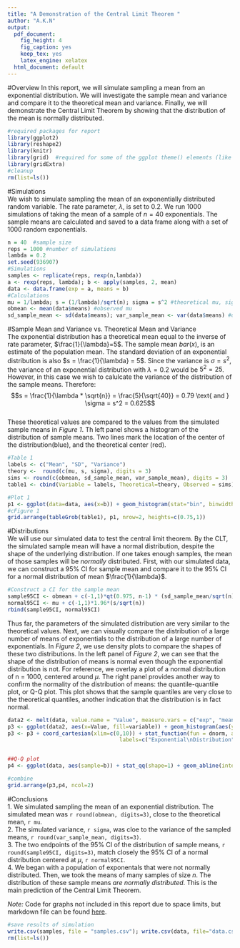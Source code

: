 ```yaml
---
title: "A Demonstration of the Central Limit Theorem "
author: "A.K.N"
output:
  pdf_document:
    fig_height: 4
    fig_caption: yes
    keep_tex: yes
    latex_engine: xelatex
  html_document: default
---
```

#Overview
  In this report, we will simulate sampling a mean from an exponential distribution. We will investigate the sample mean and variance and compare it to the theoretical mean and variance. Finally, we will demonstrate the Central Limit Theorem by showing that the distribution of the mean is normally distributed. 
```r
#required packages for report
library(ggplot2)
library(reshape2)
library(knitr)
library(grid)  #required for some of the ggplot theme() elements (like 'unit')
library(gridExtra)
#cleanup
rm(list=ls())
```

#Simulations  
  We wish to simulate sampling the mean of an exponentially distributed random variable. The rate parameter, $\lambda$, is set to 0.2. We run 1000 simulations of taking the mean of a sample of $n = 40$ exponentials. The sample means are calculated and saved to a data frame along with a set of 1000 random exponentials.  
```r

n = 40  #sample size
reps = 1000 #number of simulations
lambda = 0.2
set.seed(936907)
#Simulations
samples <- replicate(reps, rexp(n,lambda))
a <- rexp(reps, lambda); b <- apply(samples, 2, mean)
data <- data.frame(exp = a, means = b)
#Calculations
mu = 1/lambda; s = (1/lambda)/sqrt(n); sigma = s^2 #theoretical mu, sigma and s
obmean <- mean(data$means) #observed mu
sd_sample_mean <- sd(data$means); var_sample_mean <- var(data$means) #obs. s and sigma  
```  

#Sample Mean and Variance vs. Theoretical Mean and Variance  
  The exponential distribution has a theoretical mean equal to the inverse of rate parameter, $\frac{1}{\lambda}=5$. The sample mean $bar(x)$, is an estimate of the population mean. The standard deviation of an exponential distribution is also $s = \frac{1}{\lambda} = 5$. Since the variance is $\sigma=s^2$, the variance of an exponential distribution with $\lambda = 0.2$ would be $5^2 = 25$. However, in this case we wish to calulcate the variance of the distribution of the sample means. Therefore: 
  $$s = \frac{1}{\lambda * \sqrt{n}} = \frac{5}{\sqrt{40}} =  0.79 \text{ and } \sigma = s^2 = 0.625$$  
  These theoretical values are compared to the values from the simulated sample means in _Figure 1_. Th left panel shows a histogram of the distribution of sample means. Two lines mark the location of the center of the distribution(blue), and the theoretical center (red).  
```r
#Table 1
labels <- c("Mean", "SD", "Variance") 
theory <-  round(c(mu, s, sigma), digits = 3)
sims <- round(c(obmean, sd_sample_mean, var_sample_mean), digits = 3)
table1 <- cbind(Variable = labels, Theoretical=theory, Observed = sims)

#Plot 1
p1 <- ggplot(data=data, aes(x=b)) + geom_histogram(stat="bin", binwidth=0.5, fill="white", color="grey") + labs(x="Sample Mean", y="Count", title="Distribution of Sample Means") + geom_vline(color="red", xintercept=mu) +  geom_vline(xintercept=obmean, color="blue") + theme(plot.title = element_text(size = 10), axis.title.x=element_text(size=8), axis.title.y=element_text(size=8)) 
#cFigure 1
grid.arrange(tableGrob(table1), p1, nrow=2, heights=c(0.75,1))
```

#Distributions  
  We will use our simulated data to test the central limit theorem. By the CLT, the simulated sample mean will have a normal distribution, despite the shape of the underlying distribution. If one takes enough samples, the mean of those samples will be _normally_ distributed. 
  First, with our simulated data, we can construct a 95% CI for sample mean and compare it to the 95% CI for a normal distribution of mean $\frac{1}{\lambda}$.
```r
#Construct a CI for the sample mean
sample95CI <- obmean + c(-1,1)*qt(0.975, n-1) * (sd_sample_mean/sqrt(n))
normal95CI <- mu + c(-1,1)*1.96*(s/sqrt(n))
rbind(sample95CI, normal95CI)
```  
  Thus far, the parameters of the simulated distribution are very similar to the theoretical values. Next, we can visually compare the distribution of a large number of means of exponentials to the distribution of a large number of exponentials. In _Figure 2_, we use density plots to compare the shapes of these two distributions. In the left panel of _Figure 2_, we can see that the shape of the distribution of means is normal even though the exponential distribution is not. For reference, we overlay a plot of a normal distribution of n = 1000, centered around $\mu$. The right panel provides another way to confirm the normality of the distribution of means: the quantile-quantile plot, or Q-Q plot. This plot shows that the sample quantiles are very close to the theoretical quantiles, another indication that the distribution is in fact normal. 

```r

data2 <- melt(data, value.name = "Value", measure.vars = c("exp", "means"))
p3 <- ggplot(data2, aes(x=Value, fill=variable)) + geom_histogram(aes(y = ..density..), binwidth=0.5)
p3 <- p3 + coord_cartesian(xlim=c(0,10)) + stat_function(fun = dnorm, args = list(mean=1/lambda, sd = s), n = reps, color="black", lty=5, lwd=1.5) + scale_fill_discrete(name=element_blank(),breaks=c("exp", "means"),
                                   labels=c("Exponential\nDistribution", "Sample Mean\nDistribution")) + theme(legend.position=c(0.25,0.9), legend.text = element_text(size = 6), legend.key.size=unit(0.6, "cm"), legend.background=element_rect(fill="transparent")) + labs(title = "A population of random exponentials\nvs. Sample means of random exponentials") + theme(plot.title = element_text(size = 10), axis.title.x=element_text(size=8), axis.title.y=element_text(size=8))


##Q-Q plot
p4 <- ggplot(data, aes(sample=b)) + stat_qq(shape=1) + geom_abline(intercept=mu, slope=s, color="red") + labs(title="Q-Q plot") + theme(plot.title = element_text(size = 10), axis.title.x=element_text(size=8), axis.title.y=element_text(size=8))

#combine
grid.arrange(p3,p4, ncol=2)
```  

#Conclusions  
  1. We simulated sampling the mean of an exponential distribution. The simulated mean was `r round(obmean, digits=3)`, close to the theoretical mean, `r mu`.  
  2. The simulated variance, `r sigma`, was cloe to the variance of the sampled means, `r round(var_sample_mean, digits=3)`.  
  3. The two endpoints of the 95% CI of the distribution of sample means, `r round(sample95CI, digits=3)`, match closely the 95% CI of a normal distribution centered at $\mu$, `r normal95CI`.  
  4. We began with a population of exponentals that were not normally distributed. Then, we took the means of many samples of size $n$. The distribution of these sample means _are normally distributed_. This is the main prediction of the Central Limit Theorem. 
  

_Note:_ Code for graphs not included in this report due to space limits, but markdown file can be found [here](https://github.com/anandi42/Stat_Inf/blob/master/StatInf_courseProj1.Rmd).



```r
#save results of simulation
write.csv(samples, file = "samples.csv"); write.csv(data, file="data.csv")
rm(list=ls())
```  


